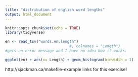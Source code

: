 ```yaml
---
title: "distribution of english word lengths"
output: html_document
---
```


```r
knitr::opts_chunk$set(echo = TRUE)
library(tidyverse)
```

```r
en <- read_tsv("words.en.length")
							 #, colnames = "Length")
#gets an error message and I have no idea how it works.
```

```r
ggplot(en) + aes(x= Length) + geom_histogram(binwidth = 1)
```

http://sjackman.ca/makefile-example links for this exercise!